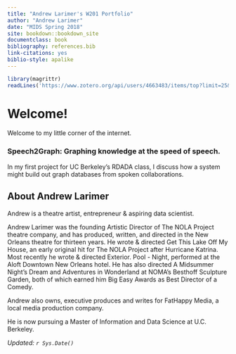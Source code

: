 ```yaml
---
title: "Andrew Larimer's W201 Portfolio"
author: "Andrew Larimer"
date: "MIDS Spring 2018"
site: bookdown::bookdown_site
documentclass: book
bibliography: references.bib
link-citations: yes
biblio-style: apalike
---
```


<!-- This won't be displayed but it will initialize your R session. Add any R libraries you need here. -->
```r
library(magrittr)
readLines('https://www.zotero.org/api/users/4663483/items/top?limit=25&format=bibtex&key=EUKxuNES1nO0pWpsDWVd6mJS&v=1') %>% writeLines('references.bib')
```


# Welcome! {-}

<!-- You can include images saved within your repo... 
{r hello-world,echo=FALSE,fig.cap='Hello World!',fig.align='center',out.width='50%'}
knitr::include_graphics('img/hello-world.png')
-->

Welcome to my little corner of the internet.

<!-- Below this line is just examples of how you can embed video from Google Drive. First you have to enable sharing, then just get the object ID which is that long string between d/ and /preview and will also be appended to any sharing link you generate for your video. 
<p>
{r hello-benji,echo=FALSE,fig.cap='Hello Benjamin Franklin!',fig.align='center'}
knitr::include_url('https://drive.google.com/file/d/0B6bobRDQR96iVEV3SXJJal9CczQ/preview')
-->

### Speech2Graph: Graphing knowledge at the speed of speech. {-}

In my first project for UC Berkeley's RDADA class, I discuss how a system might build out graph databases from spoken collaborations.

## About Andrew Larimer {-}

Andrew is a theatre artist, entrepreneur & aspiring data scientist.

Andrew Larimer was the founding Artistic Director of The NOLA Project theatre company, and has produced, written, and directed in the New Orleans theatre for thirteen years. He wrote & directed Get This Lake Off My House, an early original hit for The NOLA Project after Hurricane Katrina. Most recently he wrote & directed Exterior. Pool - Night, performed at the Aloft Downtown New Orleans hotel. He has also directed A Midsummer Night’s Dream and Adventures in Wonderland at NOMA’s Besthoff Sculpture Garden, both of which earned him Big Easy Awards as Best Director of a Comedy.

Andrew also owns, executive produces and writes for FatHappy Media, a local media production company.

He is now pursuing a Master of Information and Data Science at U.C. Berkeley.

*Updated: `r Sys.Date()`*
